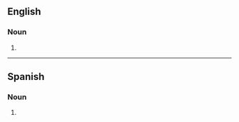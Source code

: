 ==English==

===Noun===
{{head|en|noun form}}

# {{plural of|en|bacon}}

----

==Spanish==

===Noun===
{{head|es|noun form|g=m-p}}

# {{noun form of|es|bacon||p}}